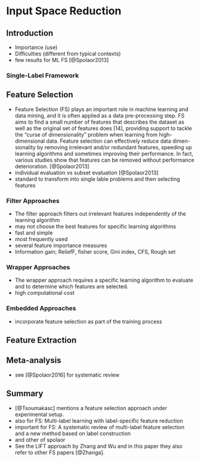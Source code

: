 # Input Space Reduction

## Introduction

+ Importance (use)
+ Difficulties (different from typical contexts)
+ few results for ML FS [@Spolaor2013]

### Single-Label Framework

## Feature Selection

+ Feature Selection (FS) plays an important role in machine learning and data mining, and it is often applied as a data pre-processing step. FS aims to find a small number of features that describes the dataset as well as the original set of features does [14], providing support to tackle the “curse of dimensionality” problem when learning from high-dimensional data. Feature selection can effectively reduce data dimen- sionality by removing irrelevant and/or redundant features, speeding up learning algorithms and sometimes improving their performance. In fact, various studies show that features can be removed without performance deterioration. [@Spolaor2013]
+ individual evaluation vs subset evaluation [@Spolaor2013]
+ standard to transform into single lable problems and then selecting features

### Filter Approaches

+ The filter approach filters out irrelevant features independently of the learning algorithm
+ may not choose the best features for specific learning algorithms
+ fast and simple
+ most frequently used
+ several feature importance measures
+ Information gain; ReliefF, fisher score, Gini index, CFS, Rough set

### Wrapper Approaches

+ The wrapper approach requires a specific learning algorithm to evaluate and to determine which features are selected.
+ high computational cost

### Embedded Approaches

+ incorporate feature selection as part of the training process

## Feature Extraction

## Meta-analysis

+ see [@Spolaor2016] for systematic review

## Summary 


+ [@Tsoumakasc] mentions a feature selection approach under experimental setup.
+ also for FS:  Multi-label learning with label-specific feature reduction
+ important for FS: A systematic review of multi-label feature selection and a new method based on label construction
+ and other of spolaor
+ See the LIFT approach by Zhang and Wu and in this paper they also refer to other FS papers [@Zhanga].